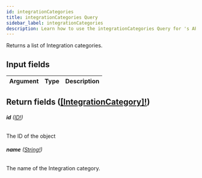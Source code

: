 ```yaml
---
id: integrationCategories
title: integrationCategories Query
sidebar_label: integrationCategories
description: Learn how to use the integrationCategories Query for 's API.
---
```


Returns a list of Integration categories.

## Input fields

| Argument | Type | Description |
| -------- | ---- | ----------- |

## Return fields ([[IntegrationCategory]!](api/schema/object/IntegrationCategory.mdx))

###### <b>id</b> ([ID!](api/schema/scalar/ID.mdx))

The ID of the object

###### <b>name</b> ([String!](api/schema/scalar/String.mdx))

The name of the Integration category.
